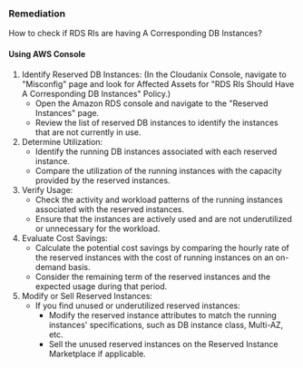 ### Remediation

How to check if RDS RIs are having A Corresponding DB Instances?

#### Using AWS Console

1. Identify Reserved DB Instances:
     (In the Cloudanix Console, navigate to "Misconfig" page and look for Affected Assets for "RDS RIs Should Have A Corresponding DB Instances" Policy.)
   - Open the Amazon RDS console and navigate to the "Reserved Instances" page.
   - Review the list of reserved DB instances to identify the instances that are not currently in use.
2. Determine Utilization:
   - Identify the running DB instances associated with each reserved instance.
   - Compare the utilization of the running instances with the capacity provided by the reserved instances.
3. Verify Usage:
   - Check the activity and workload patterns of the running instances associated with the reserved instances.
   - Ensure that the instances are actively used and are not underutilized or unnecessary for the workload.
4. Evaluate Cost Savings:
   - Calculate the potential cost savings by comparing the hourly rate of the reserved instances with the cost of running instances on an on-demand basis.
   - Consider the remaining term of the reserved instances and the expected usage during that period.
5. Modify or Sell Reserved Instances:
   - If you find unused or underutilized reserved instances:
     - Modify the reserved instance attributes to match the running instances' specifications, such as DB instance class, Multi-AZ, etc.
     - Sell the unused reserved instances on the Reserved Instance Marketplace if applicable.
